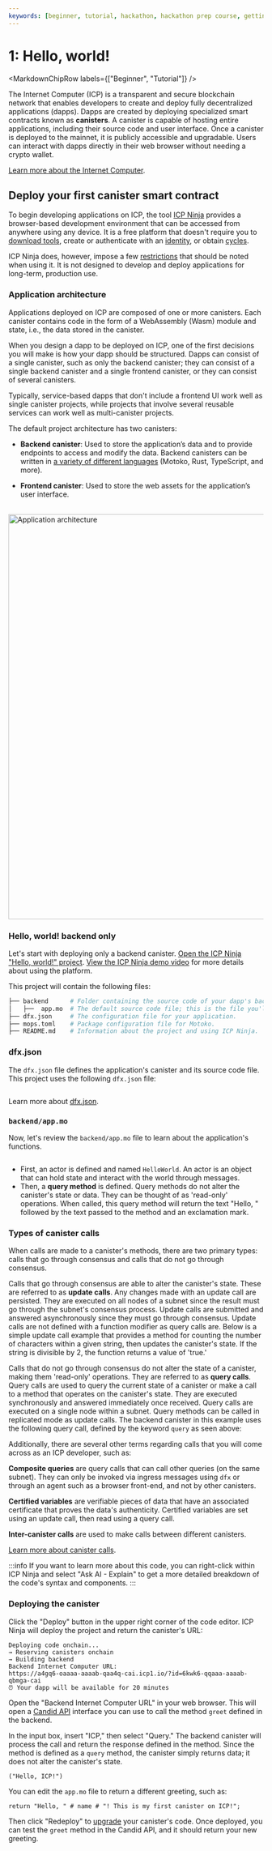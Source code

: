 ```yaml
---
keywords: [beginner, tutorial, hackathon, hackathon prep course, getting started, icp ninja, basic example, backend only, hello, world! icp, ninja]
---
```



# 1: Hello, world!

<MarkdownChipRow labels={["Beginner", "Tutorial"]} />

The Internet Computer (ICP) is a transparent and secure blockchain network that enables developers to create and deploy fully decentralized applications (dapps). Dapps are created by deploying specialized smart contracts known as **canisters**. A canister is capable of hosting entire applications, including their source code and user interface. Once a canister is deployed to the mainnet, it is publicly accessible and upgradable. Users can interact with dapps directly in their web browser without needing a crypto wallet.

[Learn more about the Internet Computer](https://learn.internetcomputer.org/hc/en-us/articles/33624077003668-What-is-the-Vision-behind-ICP).

## Deploy your first canister smart contract

To begin developing applications on ICP, the tool [ICP Ninja](https://icp.ninja) provides a browser-based development environment that can be accessed from anywhere using any device. It is a free platform that doesn't require you to [download tools](/docs/building-apps/getting-started/install), create or authenticate with an [identity](/docs/building-apps/getting-started/identities), or obtain [cycles](/docs/building-apps/getting-started/tokens-and-cycles).

ICP Ninja does, however, impose a few [restrictions](/docs/building-apps/developer-tools/icp-ninja) that should be noted when using it. It is not designed to develop and deploy applications for long-term, production use.

### Application architecture

Applications deployed on ICP are composed of one or more canisters. Each canister contains code in the form of a WebAssembly (Wasm) module and state, i.e., the data stored in the canister.

When you design a dapp to be deployed on ICP, one of the first decisions you will make is how your dapp should be structured. Dapps can consist of a single canister, such as only the backend canister; they can consist of a single backend canister and a single frontend canister, or they can consist of several canisters.

Typically, service-based dapps that don't include a frontend UI work well as single canister projects, while projects that involve several reusable services can work well as multi-canister projects.

The default project architecture has two canisters:

- **Backend canister**: Used to store the application’s data and to provide endpoints to access and modify the data. Backend canisters can be written in [a variety of different languages](/docs/building-apps/developer-tools/cdks/) (Motoko, Rust, TypeScript, and more).

- **Frontend canister**: Used to store the web assets for the application’s user interface.

<div class="text--center">
  <img
    src={useBaseUrl("/img/docs/app-arch.png")}
    alt="Application architecture"
    width="800"
  />
</div>

### Hello, world! backend only

Let's start with deploying only a backend canister. [Open the ICP Ninja "Hello, world!" project](https://icp.ninja/s/w2MbP). [View the ICP Ninja demo video](https://www.youtube.com/watch?v=19d8TrhWWQk) for more details about using the platform.

This project will contain the following files:

```bash
├── backend      # Folder containing the source code of your dapp's backend.
│   ├──  app.mo  # The default source code file; this is the file you'll be working with in this tutorial.
├── dfx.json     # The configuration file for your application.
├── mops.toml    # Package configuration file for Motoko.
├── README.md    # Information about the project and using ICP Ninja.
```

### dfx.json​

The `dfx.json` file defines the application's canister and its source code file. This project uses the following `dfx.json` file:

```json title="dfx.json" file=../../references/samples/motoko/backend_only/dfx.json
```

Learn more about [dfx.json](/docs/building-apps/developer-tools/dfx-json).

### `backend/app.mo`

Now, let's review the `backend/app.mo` file to learn about the application's functions.

```motoko title="backend/app.mo" no-repl file=../../references/samples/motoko/backend_only/backend/app.mo
```

- First, an actor is defined and named `HelloWorld`. An actor is an object that can hold state and interact with the world through messages.
- Then, a **query method** is defined. Query methods do not alter the canister's state or data. They can be thought of as 'read-only' operations. When called, this query method will return the text "Hello, " followed by the text passed to the method and an exclamation mark.

### Types of canister calls

When calls are made to a canister's methods, there are two primary types: calls that go through consensus and calls that do not go through consensus.

Calls that go through consensus are able to alter the canister's state. These are referred to as **update calls**. Any changes made with an update call are persisted. They are executed on all nodes of a subnet since the result must go through the subnet's consensus process. Update calls are submitted and answered asynchronously since they must go through consensus. Update calls are not defined with a function modifier as query calls are. Below is a simple update call example that provides a method for counting the number of characters within a given string, then updates the canister's state. If the string is divisible by 2, the function returns a value of 'true.'

Calls that do not go through consensus do not alter the state of a canister, making them 'read-only' operations. They are referred to as **query calls**. Query calls are used to query the current state of a canister or make a call to a method that operates on the canister's state. They are executed synchronously and answered immediately once received. Query calls are executed on a single node within a subnet. Query methods can be called in replicated mode as update calls. The backend canister in this example uses the following query call, defined by the keyword `query` as seen above:

Additionally, there are several other terms regarding calls that you will come across as an ICP developer, such as:

**Composite queries** are query calls that can call other queries (on the same subnet). They can only be invoked via ingress messages using `dfx` or through an agent such as a browser front-end, and not by other canisters.

**Certified variables** are verifiable pieces of data that have an associated certificate that proves the data's authenticity. Certified variables are set using an update call, then read using a query call.

**Inter-canister calls** are used to make calls between different canisters.

[Learn more about canister calls](/docs/tutorials/developer-liftoff/level-2/2.2-advanced-canister-calls).

:::info
If you want to learn more about this code, you can right-click within ICP Ninja and select "Ask AI - Explain" to get a more detailed breakdown of the code's syntax and components.
:::

### Deploying the canister

Click the "Deploy" button in the upper right corner of the code editor. ICP Ninja will deploy the project and return the canister's URL:

```
Deploying code onchain...
→ Reserving canisters onchain
→ Building backend
Backend Internet Computer URL:
https://a4gq6-oaaaa-aaaab-qaa4q-cai.icp1.io/?id=6kwk6-qqaaa-aaaab-qbmga-cai
⏰ Your dapp will be available for 20 minutes
```

Open the "Backend Internet Computer URL" in your web browser. This will open a [Candid API](/docs/building-apps/interact-with-canisters/candid/candid-concepts) interface you can use to call the method `greet` defined in the backend.

In the input box, insert "ICP," then select "Query." The backend canister will process the call and return the response defined in the method. Since the method is defined as a `query` method, the canister simply returns data; it does not alter the canister's state.

```
("Hello, ICP!")
```

You can edit the `app.mo` file to return a different greeting, such as:

```motoko no-repl
return "Hello, " # name # "! This is my first canister on ICP!";
```

Then click "Redeploy" to [upgrade](/docs/tutorials/developer-liftoff/level-2/2.1-storage-persistence#upgrading-canisters) your canister's code. Once deployed, you can test the `greet` method in the Candid API, and it should return your new greeting.